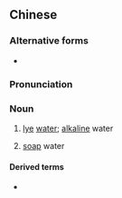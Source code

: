 {{also|碱水}}
==Chinese==
{{zh-forms|s=碱水}}

===Alternative forms===
* {{zh-l|梘水}}

===Pronunciation===
{{zh-pron
|m=jiǎnshuǐ
|c=gaan2 seoi2
|cat=n
}}

===Noun===
{{zh-noun}}

# {{lb|zh|cooking}} [[lye]] [[water]]; [[alkaline]] water
# {{lb|zh|Cantonese}} [[soap]] water

====Derived terms====
* {{zh-l|鹼水粽}}